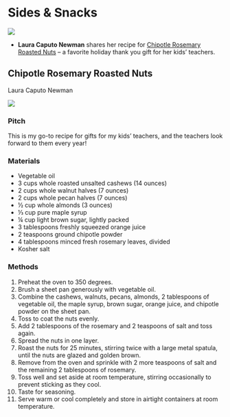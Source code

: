 # Sides & Snacks

![](_bookdown_files/nuts.png)

- **Laura Caputo Newman** shares her recipe for [Chipotle Rosemary Roasted Nuts] -- a favorite holiday thank you gift for her kids' teachers.

## Chipotle Rosemary Roasted Nuts

Laura Caputo Newman

![](_bookdown_files/nuts.png)

### Pitch

This is my go-to recipe for gifts for my kids' teachers, and the teachers look forward to them every year!

### Materials

- Vegetable oil 
- 3 cups whole roasted unsalted cashews (14 ounces) 
- 2 cups whole walnut halves (7 ounces) 
- 2 cups whole pecan halves (7 ounces) 
- ½ cup whole almonds (3 ounces) 
- ⅓ cup pure maple syrup 
- ¼ cup light brown sugar, lightly packed 
- 3 tablespoons freshly squeezed orange juice 
- 2 teaspoons ground chipotle powder 
- 4 tablespoons minced fresh rosemary leaves, divided 
- Kosher salt 

### Methods

1. Preheat the oven to 350 degrees. 
2. Brush a sheet pan generously with vegetable oil. 
3. Combine  the cashews, walnuts, pecans, almonds, 2 tablespoons of vegetable oil, the maple syrup, brown sugar, orange juice, and chipotle powder on the sheet pan. 
4. Toss to coat the nuts evenly. 
5. Add 2 tablespoons of the rosemary and 2 teaspoons  of salt and toss again. 
6. Spread the nuts in one layer. 
7. Roast the nuts for 25 minutes, stirring twice with a large metal spatula, until the nuts are glazed and golden brown. 
8. Remove from the oven and  sprinkle with 2 more teaspoons of salt and the remaining 2  tablespoons of rosemary. 
9. Toss well and set aside at room temperature, stirring  occasionally to prevent sticking as they cool. 
10. Taste for  seasoning. 
11. Serve warm or cool completely and store in airtight containers at room temperature.